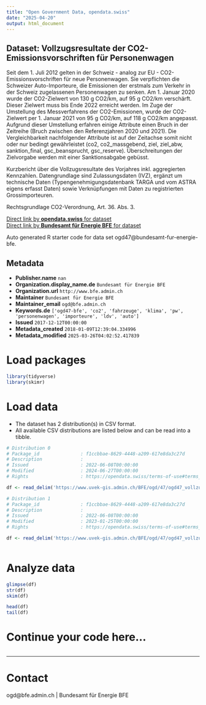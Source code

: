 ```yaml
---
title: "Open Government Data, opendata.swiss"
date: "2025-04-20"
output: html_document
---
```


## Dataset: Vollzugsresultate der CO2-Emissionsvorschriften für Personenwagen

Seit dem 1. Juli 2012 gelten in der Schweiz - analog zur EU - CO2-Emissionsvorschriften für neue Personenwagen. Sie verpflichten die Schweizer Auto-Importeure, die Emissionen der erstmals zum Verkehr in der Schweiz zugelassenen Personenwagen zu senken. Am 1. Januar 2020 wurde der CO2-Zielwert von 130 g CO2/km, auf 95 g CO2/km verschärft. Dieser Zielwert muss bis Ende 2022 erreicht werden. Im Zuge der Umstellung des Messverfahrens der CO2-Emissionen, wurde der CO2-Zielwert per 1. Januar 2021 von 95 g CO2/km, auf 118 g CO2/km angepasst. Aufgrund dieser Umstellung erfahren einige Attribute einen Bruch in der Zeitreihe (Bruch zwischen den Referenzjahren 2020 und 2021). Die Vergleichbarkeit nachfolgender Attribute ist auf der Zeitachse somit nicht oder nur bedingt gewährleistet (co2, co2_massgebend, ziel, ziel_abw, sanktion_final, gsc_beansprucht, gsc_reserve). Überschreitungen der Zielvorgabe werden mit einer Sanktionsabgabe gebüsst.

Kurzbericht über die Vollzugsresultate des Vorjahres inkl. aggregierten Kennzahlen. Datengrundlage sind Zulassungsdaten (IVZ), ergänzt um technische Daten (Typengenehmigungsdatenbank TARGA und vom ASTRA eigens erfasst Daten) sowie Verknüpfungen mit Daten zu registrierten Grossimporteuren.

Rechtsgrundlage CO2-Verordnung, Art. 36. Abs. 3.

[Direct link by **opendata.swiss** for dataset](https://opendata.swiss/de/dataset/vollzugsresultate-der-co2-emissionsvorschriften-fur-personenwagen)<br>
[Direct link by **Bundesamt für Energie BFE** for dataset](https://www.bfe.admin.ch/bfe/de/home/effizienz/mobilitaet/CO2-emissionsvorschriften-fuer-neufahrzeuge/personenwagen.html)

Auto generated R starter code for data set ogd47@bundesamt-fur-energie-bfe.

## Metadata

- **Publisher.name** `nan`
- **Organization.display_name.de** `Bundesamt für Energie BFE`
- **Organization.url** `http://www.bfe.admin.ch`
- **Maintainer** `Bundesamt für Energie BFE`
- **Maintainer_email** `ogd@bfe.admin.ch`
- **Keywords.de** `['ogd47-bfe', 'co2', 'fahrzeuge', 'klima', 'pw', 'personenwagen', 'importeure', 'ldv', 'auto']`
- **Issued** `2017-12-12T00:00:00`
- **Metadata_created** `2018-01-09T12:39:04.334996`
- **Metadata_modified** `2025-03-26T04:02:52.417839`


# Load packages

```r

library(tidyverse)
library(skimr)

```

# Load data

-   The dataset has 2 distribution(s) in CSV format.
-   All available CSV distributions are listed below and can be read into a tibble.

```r

# Distribution 0
# Package_id               : f1ccbbae-8629-4448-a209-617e8da3c27d
# Description              : 
# Issued                   : 2022-06-08T00:00:00
# Modified                 : 2024-06-27T00:00:00
# Rights                   : https://opendata.swiss/terms-of-use#terms_by

df <- read_delim('https://www.uvek-gis.admin.ch/BFE/ogd/47/ogd47_vollzugsresultate_pw.csv')

# Distribution 1
# Package_id               : f1ccbbae-8629-4448-a209-617e8da3c27d
# Description              : 
# Issued                   : 2022-06-08T00:00:00
# Modified                 : 2023-01-25T00:00:00
# Rights                   : https://opendata.swiss/terms-of-use#terms_by

df <- read_delim('https://www.uvek-gis.admin.ch/BFE/ogd/47/ogd47_vollzugsresultate_pw_2020.csv')



```

# Analyze data

```r

glimpse(df)
str(df)
skim(df)

head(df)
tail(df)

```

# Continue your code here...

```r

```

------------------------------------------------------------------------

# Contact

ogd@bfe.admin.ch | Bundesamt für Energie BFE
